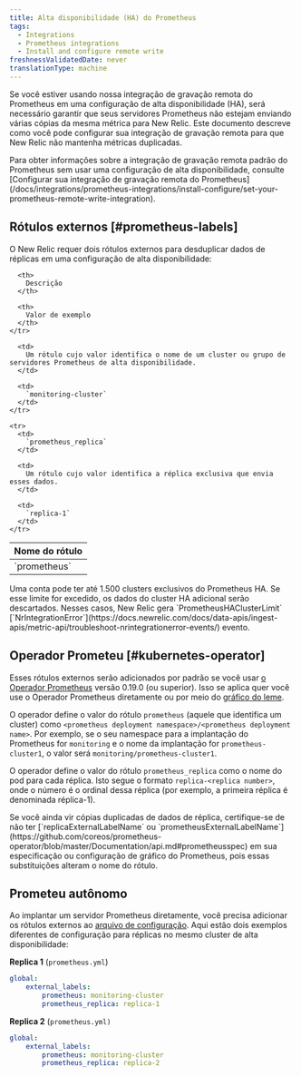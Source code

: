 ```yaml
---
title: Alta disponibilidade (HA) do Prometheus
tags:
  - Integrations
  - Prometheus integrations
  - Install and configure remote write
freshnessValidatedDate: never
translationType: machine
---
```


Se você estiver usando nossa integração de gravação remota do Prometheus em uma configuração de alta disponibilidade (HA), será necessário garantir que seus servidores Prometheus não estejam enviando várias cópias da mesma métrica para New Relic. Este documento descreve como você pode configurar sua integração de gravação remota para que New Relic não mantenha métricas duplicadas.

<Callout variant="tip">
  Para obter informações sobre a integração de gravação remota padrão do Prometheus sem usar uma configuração de alta disponibilidade, consulte [Configurar sua integração de gravação remota do Prometheus](/docs/integrations/prometheus-integrations/install-configure/set-your-prometheus-remote-write-integration).
</Callout>

## Rótulos externos [#prometheus-labels]

O New Relic requer dois rótulos externos para desduplicar dados de réplicas em uma configuração de alta disponibilidade:

<table>
  <thead>
    <tr>
      <th>
        Nome do rótulo
      </th>

      <th>
        Descrição
      </th>

      <th>
        Valor de exemplo
      </th>
    </tr>
  </thead>

  <tbody>
    <tr>
      <td>
        `prometheus`
      </td>

      <td>
        Um rótulo cujo valor identifica o nome de um cluster ou grupo de servidores Prometheus de alta disponibilidade.
      </td>

      <td>
        `monitoring-cluster`
      </td>
    </tr>

    <tr>
      <td>
        `prometheus_replica`
      </td>

      <td>
        Um rótulo cujo valor identifica a réplica exclusiva que envia esses dados.
      </td>

      <td>
        `replica-1`
      </td>
    </tr>
  </tbody>
</table>

<Callout variant="caution">
  Uma conta pode ter até 1.500 clusters exclusivos do Prometheus HA. Se esse limite for excedido, os dados do cluster HA adicional serão descartados. Nesses casos, New Relic gera `PrometheusHAClusterLimit` [`NrIntegrationError`](https://docs.newrelic.com/docs/data-apis/ingest-apis/metric-api/troubleshoot-nrintegrationerror-events/) evento.
</Callout>

## Operador Prometeu [#kubernetes-operator]

Esses rótulos externos serão adicionados por padrão se você usar [o Operador Prometheus](https://github.com/coreos/prometheus-operator) versão 0.19.0 (ou superior). Isso se aplica quer você use o Operador Prometheus diretamente ou por meio do [gráfico do leme](https://hub.helm.sh/charts/stable/prometheus-operator).

O operador define o valor do rótulo `prometheus` (aquele que identifica um cluster) como `<prometheus deployment namespace>/<prometheus deployment name>`. Por exemplo, se o seu namespace para a implantação do Prometheus for `monitoring` e o nome da implantação for `prometheus-cluster1`, o valor será `monitoring/prometheus-cluster1`.

O operador define o valor do rótulo `prometheus_replica` como o nome do pod para cada réplica. Isto segue o formato `replica-<replica number>`, onde o número é o ordinal dessa réplica (por exemplo, a primeira réplica é denominada réplica-1).

<Callout variant="tip">
  Se você ainda vir cópias duplicadas de dados de réplica, certifique-se de não ter [`replicaExternalLabelName` ou `prometheusExternalLabelName`](https://github.com/coreos/prometheus-operator/blob/master/Documentation/api.md#prometheusspec) em sua especificação ou configuração de gráfico do Prometheus, pois essas substituições alteram o nome do rótulo.
</Callout>

## Prometeu autônomo

Ao implantar um servidor Prometheus diretamente, você precisa adicionar os rótulos externos ao [arquivo de configuração](https://prometheus.io/docs/prometheus/latest/configuration/configuration/). Aqui estão dois exemplos diferentes de configuração para réplicas no mesmo cluster de alta disponibilidade:

<DNT>**Replica 1**</DNT> (`prometheus.yml`)

```yml
global:
	external_labels:
		prometheus: monitoring-cluster
		prometheus_replica: replica-1
```

<DNT>**Replica 2**</DNT> (`prometheus.yml)`

```yml
global:
	external_labels:
		prometheus: monitoring-cluster
		prometheus_replica: replica-2
```